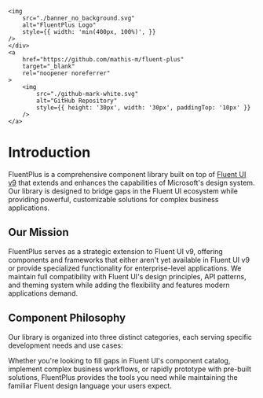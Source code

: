 
<Meta title="Concepts/Introduction" />

<div style={{
    display: 'flex',
    justifyContent: 'center',
    alignItems: 'center',
    backgroundColor: '#252C3F',
    position: "absolute",
    top: 0,
    left: 0,
    right: 0,
    padding: '20px 40px',
    boxShadow: 'rgba(37, 44, 63, 0.3) 0px 10px 20px 0px',
    gap: '10px'
}}>
    <div style={{ flex: 1,  display: 'flex',
    paddingLeft: "30px" ,
    justifyContent: 'center',}}>
    
    <img
        src="./banner_no_background.svg"
        alt="FluentPlus Logo"
        style={{ width: 'min(400px, 100%)', }}
    />
    </div>
    <a 
        href="https://github.com/mathis-m/fluent-plus"
        target="_blank"
        rel="noopener noreferrer"
    >
        <img
            src="./github-mark-white.svg"
            alt="GitHub Repository"
            style={{ height: '30px', width: '30px', paddingTop: '10px' }}
        />
    </a>
</div>

<div style={{ height: '200px' }}></div>

# Introduction

FluentPlus is a comprehensive component library built on top of [Fluent UI v9](https://react.fluentui.dev) that extends and enhances the capabilities of Microsoft's design system. Our library is designed to bridge gaps in the Fluent UI ecosystem while providing powerful, customizable solutions for complex business applications.

## Our Mission

FluentPlus serves as a strategic extension to Fluent UI v9, offering components and frameworks that either aren't yet available in Fluent UI v9 or provide specialized functionality for enterprise-level applications. We maintain full compatibility with Fluent UI's design principles, API patterns, and theming system while adding the flexibility and features modern applications demand.

## Component Philosophy

Our library is organized into three distinct categories, each serving specific development needs and use cases:

<Concepts />

Whether you're looking to fill gaps in Fluent UI's component catalog, implement complex business workflows, or rapidly prototype with pre-built solutions, FluentPlus provides the tools you need while maintaining the familiar Fluent design language your users expect.